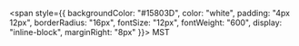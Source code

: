 <span style={{ 
  backgroundColor: "#15803D", 
  color: "white", 
  padding: "4px 12px", 
  borderRadius: "16px", 
  fontSize: "12px", 
  fontWeight: "600",
  display: "inline-block",
  marginRight: "8px"
}}>
  MST
</span>